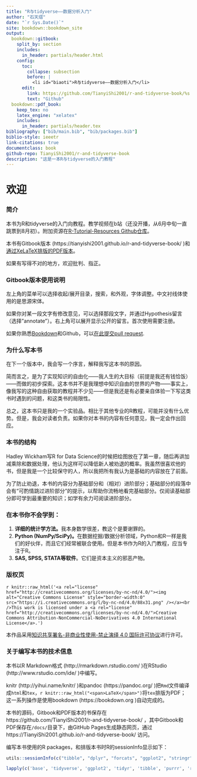 ```yaml
---
title: "R与tidyverse——数据分析入门"
author: "石天熠"
date: "`r Sys.Date()`"
site: bookdown::bookdown_site
output:
  bookdown::gitbook:
    split_by: section
    includes:
      in_header: partials/header.html
    config:
      toc:
        collapse: subsection
        before: | 
          <li id="biaoti">R与tidyverse——数据分析入门</li>
      edit:
        link: https://github.com/TianyiShi2001/r-and-tidyverse-book/%s
        text: "Github"
  bookdown::pdf_book:
    keep_tex: no
    latex_engine: "xelatex"
    includes:
      in_header: partials/header.tex
bibliography: ["bib/main.bib", "bib/packages.bib"]
biblio-style: ieeetr
link-citations: true
documentclass: book
github-repo: TianyiShi2001/r-and-tidyverse-book
description: "这是一本R与tidyverse的入门教程"
---
```


# 欢迎 {-#welcome}

### 简介 {-#intro}
本书为R和tidyverse的入门向教程。教学视频在b站（还没开播，从6月中旬一直跳票到8月初）。附加资源在[R-Tutorial-Resources Github仓库](https://github.com/TianyiShi2001/R-Tutorial-Resorces)。

本书有Gitbook版本 (https://tianyishi2001.github.io/r-and-tidyverse-book/ )和[通过XeLaTeX排版的PDF版本](https://tianyishi2001.github.io/r-and-tidyverse-book/R与tidyverse——数据分析入门.pdf)。

如果有写得不对的地方，欢迎批判、指正。

### Gitbook版本使用说明 {-#man}
左上角的菜单可以选择收起/展开目录，搜索，和外观，字体调整。中文衬线体使用的是思源宋体。

如果你对某一段文字有修改意见，可以选择那段文字，并通过Hypothesis留言（选择"annotate"）。右上角可以展开显示公开的留言。首次使用需要注册。

如果你熟悉[Bookdown](https://bookdown.org)和Github，可以[在此提交pull request](https://github.com/TianyiShi2001/r-and-tidyverse-book).

### 为什么写本书 {-#why}

在下一个版本中，我会写一个序言，解释我写这本书的原因。

简而言之，是为了实现知识的自由化——我人生的大目标（前提是我还有钱恰饭）——而做的初步探索。这本书并不是我理想中知识自由的世界的产物——事实上，像我写的这种自由获取的教程并不少见——但是我还是有必要亲自体验一下写这类书时遇到的问题，和这类书的局限性。

总之，这本书只是我的一个实验品。相比于其他专业的R教程，可能并没有什么优势。但是，我会对读者负责。如果你对本书的内容有任何意见，我一定会作出回应。

### 本书的结构 {-#structure}

Hadley Wickham写R for Data Science的时候把绘图放在了第一章，随后再讲加减乘除和数据处理，他认为这样可以降低新人被劝退的概率。我虽然很喜欢他的书，但是我是一个比较保守的人，所以我把所有我认为是基础的内容放在了前面。

为了防止劝退，本书的内容分为基础部分和（相对）进阶部分；基础部分的段落中会有“可酌情跳过进阶部分”的提示，以帮助你流畅地看完基础部分。仅阅读基础部分即可学到最重要的知识；如学有余力可阅读进阶部分。

### 在本书你不会学到： {-#no}

1. **详细的统计学方法。**我本身数学很差，教这个是要谢罪的。
2. **Python (NumPy/SciPy)。**在数据挖掘/数据分析领域，Python和R一样是我们的好伙伴，而且它们经常被联合使用。但是本书作为R的入门教程，应当专注于R。
3. **SAS, SPSS, STATA等软件**。它们是资本主义的邪恶产物。

### 版权页 {-#colophon}

`r knitr::raw_html('<a rel="license" href="http://creativecommons.org/licenses/by-nc-nd/4.0/"><img alt="Creative Commons License" style="border-width:0" src="https://i.creativecommons.org/l/by-nc-nd/4.0/88x31.png" /></a><br />This work is licensed under a <a rel="license" href="http://creativecommons.org/licenses/by-nc-nd/4.0/">Creative Commons Attribution-NonCommercial-NoDerivatives 4.0 International License</a>.')`
\doclicenseThis

本作品采用[知识共享署名-非商业性使用-禁止演绎 4.0 国际许可协议](https://creativecommons.org/licenses/by-nc-nd/4.0/deed.zh)进行许可。

### 关于编写本书的技术信息 {-#technical}

本书以R Markdown格式 (http://rmarkdown.rstudio.com/ )在RStudio (http://www.rstudio.com/ide/ )中编写。

knitr (http://yihui.name/knitr/ )和pandoc (https://pandoc.org/ )把`Rmd`文件编译成`html`和`tex`，`r knitr::raw_html("<span>LaTeX</span>")`\XeLaTeX 将`tex`排版为PDF；这一系列操作是使用bookdown (https://bookdown.org )自动完成的。

本书的源码，Gitbook和PDF版本的书保存在https://github.com/TianyiShi2001/r-and-tidyverse-book/ ，其中Gitbook和PDF保存在`/docs/`目录下，由GitHub Pages生成静态网页，通过https://TianyiShi2001.github.io/r-and-tidyverse-book/ 访问。

编写本书使用的R packages，和排版本书时R的sessionInfo显示如下：

```r
utils::sessionInfo(c("tibble", "dplyr", "forcats", "ggplot2", "stringr", "tidyr", "readr", "purrr", "yaml", "lubridate", "rmarkdown", "knitr", "bookdown", "doParallel", "foreach"))
```

```r
lapply(c('base', 'tidyverse', 'ggplot2', 'tidyr', 'tibble', 'purrr', 'readr', 'forcats', 'stringr', 'dplyr', 'doParallel', 'foreach', 'lubridate'), require, character.only = TRUE)
```

